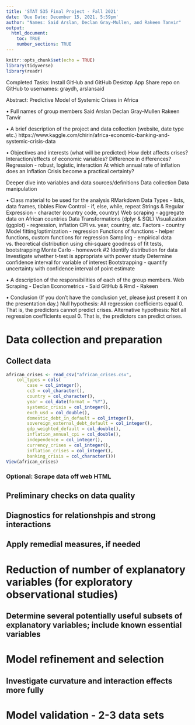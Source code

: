 ```yaml
---
title: 'STAT 535 Final Project - Fall 2021'
date: 'Due Date: December 15, 2021, 5:59pm'
author: "Names: Said Arslan, Declan Gray-Mullen, and Rakeen Tanvir"
output: 
  html_document:
    toc: TRUE
    number_sections: TRUE
---
```


```r
knitr::opts_chunk$set(echo = TRUE)
library(tidyverse)
library(readr)
```

Completed Tasks:
Install GitHub and GitHub Desktop App
Share repo on GitHub to usernames: graydh, arslansaid

Abstract:
Predictive Model of Systemic Crises in Africa

• Full names of group members
Said Arslan
Declan Gray-Mullen
Rakeen Tanvir

• A brief description of the project and data collection (website, date type etc.)
https://www.kaggle.com/chirin/africa-economic-banking-and-systemic-crisis-data 


• Objectives and interests (what will be predicted)
How debt affects crises? 
Interaction/effects of economic variables?
Difference in differences?
Regression - robust, logistic, interaction
At which annual rate of inflation does an Inflation Crisis become a practical certainty?

Deeper dive into variables and data sources/definitions
  Data collection
  Data manipulation

• Class material to be used for the analysis
RMarkdown
Data Types - lists, data frames, tibbles 
Flow Control - if, else, while, repeat
Strings & Regular Expression - character (country code, country)
  Web scraping - aggregate data on African countries
Data Transformations (dplyr & SQL)
Visualization (ggplot) - regression, inflation CPI vs. year, country, etc. 
Factors - country
Model fitting/optimization - regression
Functions of functions - helper functions, custom functions for regression
Sampling - empirical data vs. theoretical distribution using chi-square goodness of fit tests, bootstrapping
Monte Carlo - homework #2
  Identify distribution for data
  Investigate whether t-test is appropriate with power study
  Determine confidence interval for variable of interest
Bootstrapping - quantify uncertainty with confidence interval of point estimate

• A description of the responsibilities of each of the group members.
Web Scraping - Declan
Econometrics - Said
GitHub & Rmd - Rakeen

• Conclusion (If you don’t have the conclusion yet, please just present it on the presentation day.)
Null hypothesis: All regression coefficients equal 0. That is, the predictors cannot predict crises.
Alternative hypothesis: Not all regression coefficients equal 0. That is, the predictors can predict crises.


# Data collection and preparation

## Collect data

```r
african_crises <- read_csv("african_crises.csv", 
    col_types = cols(
        case = col_integer(), 
        cc3 = col_character(), 
        country = col_character(), 
        year = col_date(format = "%Y"), 
        systemic_crisis = col_integer(), 
        exch_usd = col_double(),
        domestic_debt_in_default = col_integer(), 
        sovereign_external_debt_default = col_integer(), 
        gdp_weighted_default = col_double(), 
        inflation_annual_cpi = col_double(),
        independence = col_integer(), 
        currency_crises = col_integer(), 
        inflation_crises = col_integer(), 
        banking_crisis = col_character()))
View(african_crises)
```

### Optional: Scrape data off web HTML


## Preliminary checks on data quality

## Diagnostics for relationshpis and strong interactions

## Apply remedial measures, if needed


# Reduction of number of explanatory variables (for exploratory observational studies)

## Determine several potentially useful subsets of explanatory variables; include known essential variables


# Model refinement and selection

## Investigate curvature and interaction effects more fully

# Model validation - 2-3 data sets